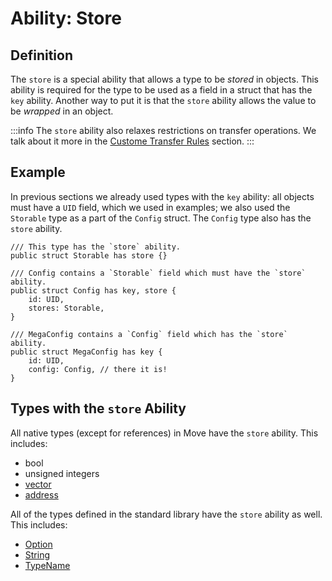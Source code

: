 # Ability: Store

## Definition

The `store` is a special ability that allows a type to be _stored_ in objects. This ability is
required for the type to be used as a field in a struct that has the `key` ability. Another way to
put it is that the `store` ability allows the value to be _wrapped_ in an object.

:::info
The `store` ability also relaxes restrictions on transfer operations. We talk about it more in the
[Custome Transfer Rules](../../objects/transfers/custom-rules.mdx) section.
:::

## Example

In previous sections we already used types with the `key` ability: all objects must have a `UID`
field, which we used in examples; we also used the `Storable` type as a part of the `Config` struct.
The `Config` type also has the `store` ability.

```move
/// This type has the `store` ability.
public struct Storable has store {}

/// Config contains a `Storable` field which must have the `store` ability.
public struct Config has key, store {
    id: UID,
    stores: Storable,
}

/// MegaConfig contains a `Config` field which has the `store` ability.
public struct MegaConfig has key {
    id: UID,
    config: Config, // there it is!
}
```

## Types with the `store` Ability

All native types (except for references) in Move have the `store` ability. This includes:

- bool
- unsigned integers
- [vector](../../../../references/framework/move-stdlib/vector.mdx)
- [address](../../../../references/framework/move-stdlib/address.mdx)

All of the types defined in the standard library have the `store` ability as well. This includes:

- [Option](../../../../references/framework/move-stdlib/option.mdx)
- [String](../../../../references/framework/move-stdlib/string.mdx)
- [TypeName](../../../../references/framework/move-stdlib/type_name.mdx)